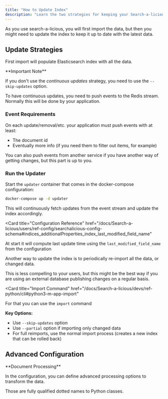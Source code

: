 ```yaml
---
title: "How to Update Index"
description: "Learn the two strategies for keeping your Search-a-licious index up-to-date. This guide covers both continuous updates via Redis streams and periodic full data re-imports, including initial setup and advanced customization options."
---
```



<Callout type="info">
  As you use search-a-licious, you will first import the data, but then you
  might need to update the index to keep it up to date with the latest data.
</Callout>

## Update Strategies

<Cards>
  <Card
    title="Continuous Updates"
    description="Push events to Redis stream for real-time index updates"
  />
  <Card
    title="Periodic Re-imports"
    description="Update the index periodically using full dataset imports"
  />
</Cards>

<Steps>
<Step title="First Import">

First import will populate Elasticsearch index with all the data.

<Cards>
  <Card
    title="Tutorial Guide"
    href="/docs/Search-a-licious/users/tutorial#initial-import"
    description="See initial import section in tutorial"
  />
  <Card
    title="CLI Reference"
    href="/docs/Search-a-licious/devs/ref-python/cli#python3-m-app-import"
    description="Import reference documentation"
  />
</Cards>

<Callout type="warning">
**Important Note**

If you don't use the _continuous updates_ strategy, you need to use the `--skip-updates` option.

</Callout>

</Step>
<Step title="Continuous Updates">

<Callout>
  To have continuous updates, you need to push events to the Redis stream.
  Normally this will be done by your application.
</Callout>

### Event Requirements

On each update/removal/etc. your application must push events with at least:

- The document id
- Eventually more info (if you need them to filter out items, for example)

<Callout type="info">
  You can also push events from another service if you have another way of
  getting changes, but this part is up to you.
</Callout>

### Run the Updater

Start the `updater` container that comes in the docker-compose configuration:

```bash title="Start Continuous Updater"
docker-compose up -d updater
```

This will continuously fetch updates from the event stream and update the index accordingly.

<Card
  title="Configuration Reference"
  href="/docs/Search-a-licious/users/ref-config/searchalicious-config-schema#indices_additionalProperties_index_last_modified_field_name"
>
  At start it will compute last update time using the `last_modified_field_name`
  from the configuration
</Card>

</Step>
<Step title="Periodic Re-imports">

<Callout>
  Another way to update the index is to periodically re-import all the data, or
  changed data.
</Callout>

This is less compelling to your users, but this might be the best way if you are using an external database publishing changes on a regular basis.

<Card
  title="Import Command"
  href="/docs/Search-a-licious/devs/ref-python/cli#python3-m-app-import"
>
  For that you can use the `import` command
</Card>

**Key Options:**

- Use `--skip-updates` option
- Use `--partial` option if importing only changed data
- For full reimports, use the normal import process (creates a new index that can be rolled back)

</Step>
</Steps>

## Advanced Configuration

<Callout type="info">
**Document Processing**

In the configuration, you can define advanced processing options to transform the data.

</Callout>

<Cards>
  <Card
    title="Document Fetcher"
    href="/docs/Search-a-licious/users/ref-config/searchalicious-config-schema#indices_additionalProperties_document_fetcher"
    description="Used only on continuous updates"
  />
  <Card
    title="Preprocessor"
    href="/docs/Search-a-licious/users/ref-config/searchalicious-config-schema#indices_additionalProperties_preprocessor"
    description="Used on both continuous updates and initial import"
  />
</Cards>

<Callout type="info">
  Those are fully qualified dotted names to Python classes.
</Callout>

